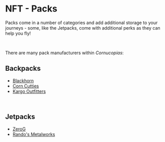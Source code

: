 # NFT - Packs  

Packs come in a number of categories and add additional storage to your journeys - some, like the Jetpacks, come with additional perks as they can help you fly!  

</br>

There are many pack manufacturers within *Cornucopias*:  

## Backpacks  

- [Blackhorn](/blockchain/nfts/packs/blackhorn)  
- [Corn Cutties](/blockchain/nfts/packs/corn-cutties)  
- [Kargo Outfitters](/blockchain/nfts/packs/kargo-outfitters)  

</br>

## Jetpacks  

- [ZeroG](/blockchain/nfts/packs/zero-g)  
- [Rando's Metalworks](/blockchain/nfts/packs/randos-metalworks-jetpacks)  

</br>

